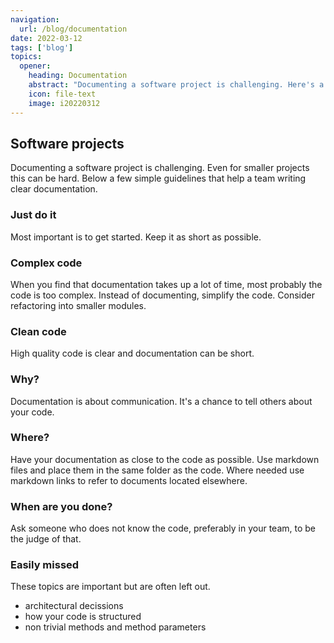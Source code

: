 ```yaml
---
navigation:
  url: /blog/documentation
date: 2022-03-12
tags: ['blog']
topics:
  opener:
    heading: Documentation
    abstract: "Documenting a software project is challenging. Here's a few simple guidelines that help a team writing clear documentation."
    icon: file-text
    image: i20220312
---
```


## Software projects

Documenting a software project is challenging. Even for smaller projects this
can be hard. Below a few simple guidelines that help a team writing clear
documentation.

### Just do it

Most important is to get started. Keep it as short as possible.

### Complex code

When you find that documentation takes up a lot of time, most probably the code
is too complex. Instead of documenting, simplify the code. Consider refactoring
into smaller modules.

### Clean code

High quality code is clear and documentation can be short.

### Why?

Documentation is about communication. It's a chance to tell others about your
code.

### Where?

Have your documentation as close to the code as possible. Use markdown files and
place them in the same folder as the code. Where needed use markdown links to
refer to documents located elsewhere.

### When are you done?

Ask someone who does not know the code, preferably in your team, to be the judge
of that.

### Easily missed

These topics are important but are often left out.

* architectural decissions
* how your code is structured
* non trivial methods and method parameters

